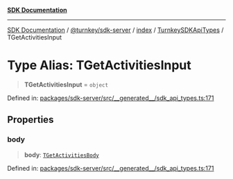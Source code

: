 [**SDK Documentation**](../../../../../../README.mdx)

***

[SDK Documentation](../../../../../../packages.mdx) / [@turnkey/sdk-server](../../../../README.mdx) / [index](../../../README.mdx) / [TurnkeySDKApiTypes](../README.mdx) / TGetActivitiesInput

# Type Alias: TGetActivitiesInput

> **TGetActivitiesInput** = `object`

Defined in: [packages/sdk-server/src/\_\_generated\_\_/sdk\_api\_types.ts:171](https://github.com/tkhq/sdk/blob/fd49bfe86475c8603b3eb385aa101efa36fa32fc/packages/sdk-server/src/__generated__/sdk_api_types.ts#L171)

## Properties

### body

> **body**: [`TGetActivitiesBody`](TGetActivitiesBody.mdx)

Defined in: [packages/sdk-server/src/\_\_generated\_\_/sdk\_api\_types.ts:171](https://github.com/tkhq/sdk/blob/fd49bfe86475c8603b3eb385aa101efa36fa32fc/packages/sdk-server/src/__generated__/sdk_api_types.ts#L171)
